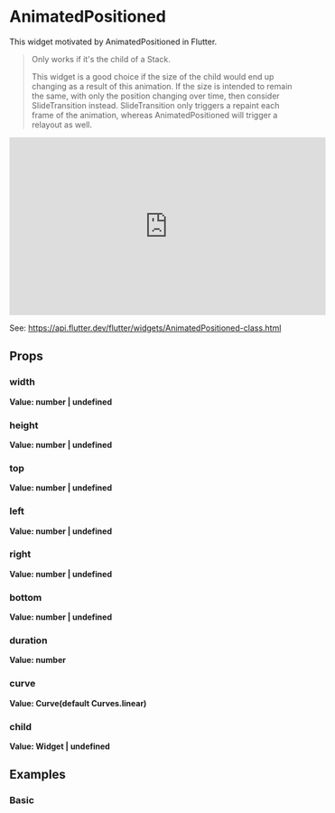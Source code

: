 
<Meta of={Stories} />

# AnimatedPositioned

This widget motivated by AnimatedPositioned in Flutter.

> Only works if it's the child of a Stack.
>
> This widget is a good choice if the size of the child would end up changing as a result of this animation. If the size is intended to remain the same, with only the position changing over time, then consider SlideTransition instead. SlideTransition only triggers a repaint each frame of the animation, whereas AnimatedPositioned will trigger a relayout as well.

<iframe
	width="560"
	height="315"
	src="https://www.youtube.com/embed/hC3s2YdtWt8"
	title="YouTube video player"
	frameborder="0"
	allow="accelerometer; autoplay; clipboard-write; encrypted-media; gyroscope; picture-in-picture; web-share"
	allowfullscreen
></iframe>

See: https://api.flutter.dev/flutter/widgets/AnimatedPositioned-class.html

## Props

### width

**Value: number | undefined**

### height

**Value: number | undefined**

### top

**Value: number | undefined**

### left

**Value: number | undefined**

### right

**Value: number | undefined**

### bottom

**Value: number | undefined**

### duration

**Value: number**

### curve

**Value: Curve(default Curves.linear)**

### child

**Value: Widget | undefined**

## Examples

### Basic

<Story of={Stories.Basic} />
